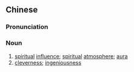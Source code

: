 {{also|灵气}}
==Chinese==
{{zh-forms|s=灵气}}

===Pronunciation===
{{zh-pron
|m=língqì
|c=ling4 hei3
|h=pfs=lìn-hi
|mn=lêng-khì
|cat=n
}}

===Noun===
{{zh-noun}}

# [[spiritual]] [[influence]]; [[spiritual]] [[atmosphere]]; [[aura]] {{qualifier|of mountains}}
# [[cleverness]]; [[ingeniousness]]